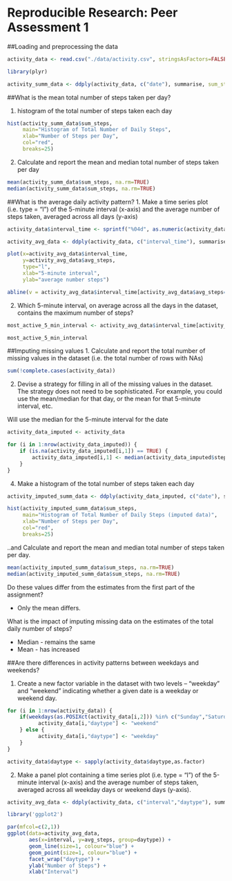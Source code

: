 # Reproducible Research: Peer Assessment 1

##Loading and preprocessing the data

```r
activity_data <- read.csv("./data/activity.csv", stringsAsFactors=FALSE)

library(plyr)

activity_summ_data <- ddply(activity_data, c("date"), summarise, sum_steps = sum(steps, na.rm=TRUE), median_steps = median(steps, na.rm=TRUE))

```

##What is the mean total number of steps taken per day?

1.  histogram of the total number of steps taken each day
```r
hist(activity_summ_data$sum_steps, 
     main="Histogram of Total Number of Daily Steps",
     xlab="Number of Steps per Day",
     col="red", 
     breaks=25)
```


2. Calculate and report the mean and median total number of steps taken per day
```r
mean(activity_summ_data$sum_steps, na.rm=TRUE)
median(activity_summ_data$sum_steps, na.rm=TRUE)
```

##What is the average daily activity pattern?
1. Make a time series plot (i.e. type = "l") of the 5-minute interval (x-axis) and the average number of steps taken, averaged across all days (y-axis)
```r
activity_data$interval_time <- sprintf("%04d", as.numeric(activity_data$interval)) 

activity_avg_data <- ddply(activity_data, c("interval_time"), summarise, avg_steps = mean(steps, na.rm=TRUE))

plot(x=activity_avg_data$interval_time, 
     y=activity_avg_data$avg_steps,
     type="l",
     xlab="5-minute interval",
     ylab="average number steps")

abline(v = activity_avg_data$interval_time[activity_avg_data$avg_steps==max(activity_avg_data$avg_steps)], col = "red",)
```

2. Which 5-minute interval, on average across all the days in the dataset, contains the maximum number of steps?
```r

most_active_5_min_interval <- activity_avg_data$interval_time[activity_avg_data$avg_steps==max(activity_avg_data$avg_steps)]

most_active_5_min_interval
```

##Imputing missing values
1. Calculate and report the total number of missing values in the dataset (i.e. the total number of rows with NAs)
```r
sum(!complete.cases(activity_data)) 
```

2. Devise a strategy for filling in all of the missing values in the dataset. The strategy does not need to be sophisticated. For example, you could use the mean/median for that day, or the mean for that 5-minute interval, etc.

Will use the median for the 5-minute interval for the date
```r

activity_data_imputed <- activity_data

for (i in 1:nrow(activity_data_imputed)) {
    if (is.na(activity_data_imputed[i,1]) == TRUE) {
        activity_data_imputed[i,1] <- median(activity_data_imputed$steps[activity_data_imputed$interval==activity_data_imputed[i,3]], na.rm=TRUE)
    }
}
```
4. Make a histogram of the total number of steps taken each day 

```r
activity_imputed_summ_data <- ddply(activity_data_imputed, c("date"), summarise, sum_steps = sum(steps, na.rm=TRUE), median_steps = median(steps, na.rm=TRUE))

hist(activity_imputed_summ_data$sum_steps, 
     main="Histogram of Total Number of Daily Steps (imputed data)",
     xlab="Number of Steps per Day",
     col="red", 
     breaks=25)
```

..and Calculate and report the mean and median total number of steps taken per day. 

```r
mean(activity_imputed_summ_data$sum_steps, na.rm=TRUE)
median(activity_imputed_summ_data$sum_steps, na.rm=TRUE)
```

Do these values differ from the estimates from the first part of the assignment?

* Only the mean differs.

What is the impact of imputing missing data on the estimates of the total daily number of steps?

* Median - remains the same
* Mean - has increased

##Are there differences in activity patterns between weekdays and weekends?

1. Create a new factor variable in the dataset with two levels – “weekday” and “weekend” indicating whether a given date is a weekday or weekend day.
```r
for (i in 1:nrow(activity_data)) {
    if(weekdays(as.POSIXct(activity_data[i,2])) %in% c("Sunday","Saturday")) {
          activity_data[i,"daytype"] <- "weekend"
    } else {
          activity_data[i,"daytype"] <- "weekday"
    }
}

activity_data$daytype <- sapply(activity_data$daytype,as.factor)
```

2. Make a panel plot containing a time series plot (i.e. type = "l") of the 5-minute interval (x-axis) and the average number of steps taken, averaged across all weekday days or weekend days (y-axis).
```r
activity_avg_data <- ddply(activity_data, c("interval","daytype"), summarise, avg_steps = mean(steps, na.rm=TRUE))

library('ggplot2')

par(mfcol=c(2,1))
ggplot(data=activity_avg_data, 
       aes(x=interval, y=avg_steps, group=daytype)) + 
       geom_line(size=1, colour="blue") + 
       geom_point(size=1, colour="blue") + 
       facet_wrap("daytype") +
       ylab("Number of Steps") +
       xlab("Interval")
```
